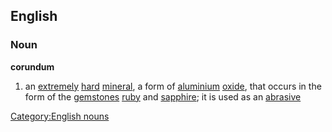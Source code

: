 ==English==
===Noun===
{{wikipedia}}
'''corundum'''
#an [[extremely]] [[hard]] [[mineral]], a form of [[aluminium]] [[oxide]], that occurs in the form of the [[gemstone]]s [[ruby]] and [[sapphire]]; it is used as an [[abrasive]]
[[Category:English nouns]]